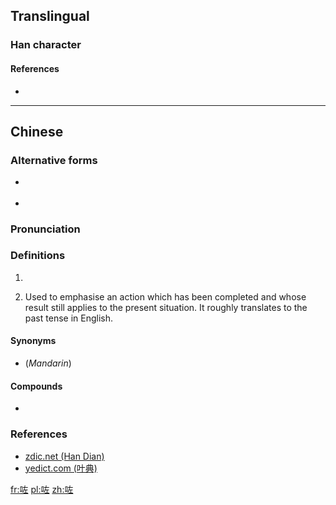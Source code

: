 ==Translingual==

===Han character===
{{Han char|rn=30|rad=口|as=05|sn=8|four=|canj=RKM|ids=⿰口左}}

====References====
* {{Han ref|kx=0185.211|hdz=10599.040|uh=5497}}

----

==Chinese==
{{zh-forms}}

===Alternative forms===
* {{qualifier|non-standard}} {{zh-l|左}}
* {{qualifier|non-standard}} {{zh-l|o左}}

===Pronunciation===
{{zh-pron
|m=zuǒ
|c=zo2
|h=pfs=
|md=
|mn=
|w=
|mc=
|oc=
|cat=part
}}

===Definitions===
{{zh-hanzi}}

# {{non-gloss definition|A chant sound made while working.}}
# {{cx|Cantonese|lang=zh}} Used to emphasise an action which has been completed and whose result still applies to the present situation. It roughly translates to the past tense in English.
#: {{zh-usex|佢哋 啱啱 走 咗。|They left just now.|C}}
#: {{zh-usex|阿媽 噚日 煲 咗 湯{tong1}。佢 而家 去 咗 超級市場 買嘢。|My mum made soup yesterday. Now, she has gone shopping in the supermarket.|C}}
#: {{zh-usex|食 咗 就 冇|if you eat it there will not be any more|C}}

====Synonyms====
* {{sense|verb particle}} (''Mandarin'') {{zh-l|了}}

====Compounds====
* {{zh-l|嘿咗}}

===References===
* [http://www.zdic.net/z/16/js/5497.htm zdic.net (Han Dian)]
* [http://www.yedict.com/htm/54/5497.htm yedict.com (叶典)]

[[fr:咗]]
[[pl:咗]]
[[zh:咗]]